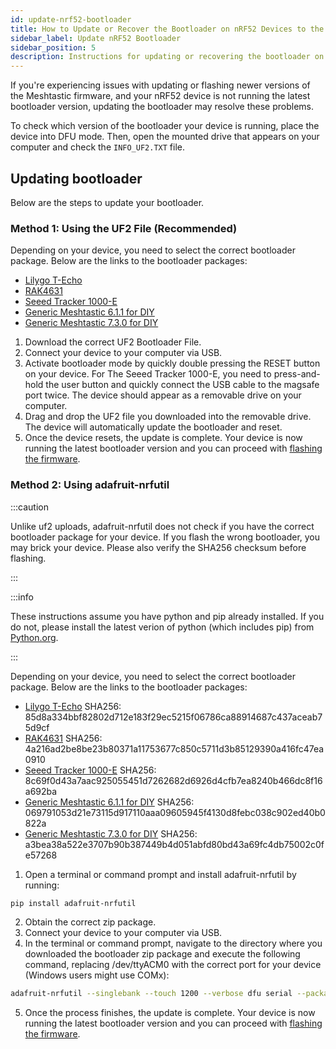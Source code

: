```yaml
---
id: update-nrf52-bootloader
title: How to Update or Recover the Bootloader on nRF52 Devices to the Latest Version
sidebar_label: Update nRF52 Bootloader
sidebar_position: 5
description: Instructions for updating or recovering the bootloader on nRF52 devices.
---
```


If you're experiencing issues with updating or flashing newer versions of the Meshtastic firmware, and your nRF52 device is not running the latest bootloader version, updating the bootloader may resolve these problems.

To check which version of the bootloader your device is running, place the device into DFU mode. Then, open the mounted drive that appears on your computer and check the `INFO_UF2.TXT` file.

## Updating bootloader

Below are the steps to update your bootloader.

### Method 1: Using the UF2 File (Recommended)

Depending on your device, you need to select the correct bootloader package. Below are the links to the bootloader packages:

- [Lilygo T-Echo](https://github.com/meshtastic/firmware/raw/master/bin/update-lilygo_techo_bootloader-0.6.1_nosd.uf2)
- [RAK4631](https://github.com/RAKWireless/WisBlock/raw/master/bootloader/RAK4630/Latest/wiscore_rak4631_board_bootloader-0.4.3_s140_6.1.1.uf2)
- [Seeed Tracker 1000-E](https://github.com/adafruit/Adafruit_nRF52_Bootloader/releases/download/0.9.2/update-t1000_e_bootloader-0.9.2_nosd.uf2)
- [Generic Meshtastic 6.1.1 for DIY](https://github.com/meshtastic/firmware/raw/master/bin/generic/Meshtastic_6.1.0_bootloader-0.9.2_s140_6.1.1.zip)
- [Generic Meshtastic 7.3.0 for DIY](https://github.com/meshtastic/firmware/raw/master/bin/generic/Meshtastic_7.3.0_bootloader-0.9.2_s140_7.3.0.zip)

1. Download the correct UF2 Bootloader File.
2. Connect your device to your computer via USB.
3. Activate bootloader mode by quickly double pressing the RESET button on your device. For The Seeed Tracker 1000-E, you need to press-and-hold the user button and quickly connect the USB cable to the magsafe port twice. The device should appear as a removable drive on your computer.
4. Drag and drop the UF2 file you downloaded into the removable drive. The device will automatically update the bootloader and reset.
5. Once the device resets, the update is complete. Your device is now running the latest bootloader version and you can proceed with [flashing the firmware](/docs/getting-started/flashing-firmware/nrf52/drag-n-drop/).

### Method 2: Using adafruit-nrfutil

:::caution

Unlike uf2 uploads, adafruit-nrfutil does not check if you have the correct bootloader package for your device. If you flash the wrong bootloader, you may brick your device. Please also verify the SHA256 checksum before flashing.

:::

:::info

These instructions assume you have python and pip already installed. If you do not, please install the latest verion of python (which includes pip) from [Python.org](https://www.python.org/downloads/).

:::

Depending on your device, you need to select the correct bootloader package. Below are the links to the bootloader packages:

- [Lilygo T-Echo](https://github.com/meshtastic/firmware/raw/master/bin/lilygo_techo_bootloader-0.6.1.zip) SHA256: 85d8a334bbf82802d712e183f29ec5215f06786ca88914687c437aceab75d9cf
- [RAK4631](https://github.com/RAKWireless/WisBlock/raw/master/bootloader/RAK4630/Latest/wiscore_rak4631_board_bootloader-0.4.3_s140_6.1.1.zip) SHA256: 4a216ad2be8be23b80371a11753677c850c5711d3b85129390a416fc47ea0910
- [Seeed Tracker 1000-E](https://github.com/adafruit/Adafruit_nRF52_Bootloader/releases/download/0.9.2/t1000_e_bootloader-0.9.2_s140_7.3.0.zip) SHA256: 8c69f0d43a7aac925055451d7262682d6926d4cfb7ea8240b466dc8f16a692ba
- [Generic Meshtastic 6.1.1 for DIY](https://github.com/meshtastic/firmware/raw/master/bin/generic/update-Meshtastic_6.1.0_bootloader-0.9.2_nosd.uf2) SHA256: 069791053d21e73115d917110aaa09605945f4130d8febc038c902ed40b0822a
- [Generic Meshtastic 7.3.0 for DIY](https://github.com/meshtastic/firmware/raw/master/bin/generic/update-Meshtastic_7.3.0_bootloader-0.9.2_nosd.uf2) SHA256: a3bea38a522e3707b90b387449b4d051abfd80bd43a69fc4db75002c0fe57268

1. Open a terminal or command prompt and install adafruit-nrfutil by running:

```bash
pip install adafruit-nrfutil
```

2. Obtain the correct zip package.
3. Connect your device to your computer via USB.
4. In the terminal or command prompt, navigate to the directory where you downloaded the bootloader zip package and execute the following command, replacing /dev/ttyACM0 with the correct port for your device (Windows users might use COMx):

```bash
adafruit-nrfutil --singlebank --touch 1200 --verbose dfu serial --package <downloaded file>.zip -p /dev/ttyACM0 -b 115200
```

5. Once the process finishes, the update is complete. Your device is now running the latest bootloader version and you can proceed with [flashing the firmware](/docs/getting-started/flashing-firmware/nrf52/drag-n-drop/).
